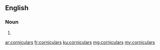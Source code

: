 ==English==

===Noun===
{{head|en|plural}}

# {{plural of|cornicular|lang=en|nocat=1}}

[[ar:corniculars]]
[[fr:corniculars]]
[[ku:corniculars]]
[[mg:corniculars]]
[[my:corniculars]]